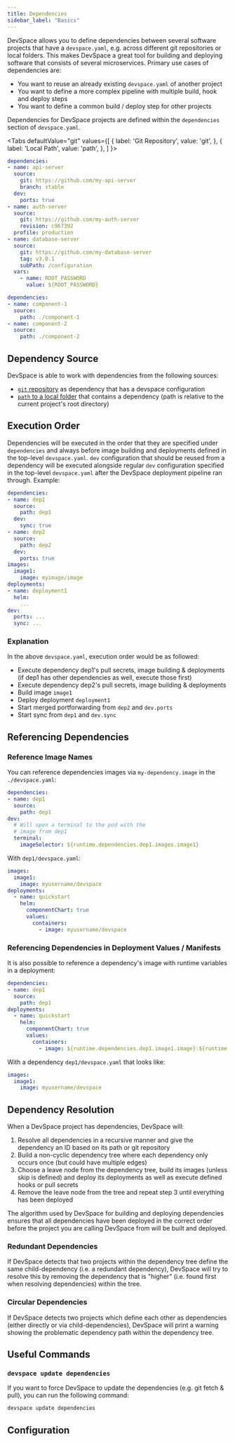 ```yaml
---
title: Dependencies
sidebar_label: "Basics"
---
```



DevSpace allows you to define dependencies between several software projects that have a `devspace.yaml`, e.g. across different git repositories or local folders. This makes DevSpace a great tool for building and deploying software that consists of several microservices. Primary use cases of dependencies are:

- You want to reuse an already existing `devspace.yaml` of another project
- You want to define a more complex pipeline with multiple build, hook and deploy steps
- You want to define a common build / deploy step for other projects

Dependencies for DevSpace projects are defined within the `dependencies` section of `devspace.yaml`.

<Tabs
  defaultValue="git"
  values={[
    { label: 'Git Repository', value: 'git', },
    { label: 'Local Path', value: 'path', },
  ]
}>
<TabItem value="git">

```yaml
dependencies:
- name: api-server
  source:
    git: https://github.com/my-api-server
    branch: stable
  dev:
    ports: true
- name: auth-server
  source:
    git: https://github.com/my-auth-server
    revision: c967392
  profile: production
- name: database-server
  source:
    git: https://github.com/my-database-server
    tag: v3.0.1
    subPath: /configuration
  vars:
    - name: ROOT_PASSWORD
      value: ${ROOT_PASSWORD}
```

</TabItem>
<TabItem value="path">

```yaml
dependencies:
- name: component-1
  source:
    path: ./component-1
- name: component-2
  source:
    path: ./component-2
```

</TabItem>
</Tabs>

## Dependency Source
DevSpace is able to work with dependencies from the following sources:
- [`git` repository](../../configuration/dependencies/git-repository.mdx) as dependency that has a devspace configuration
- [`path` to a local folder](../../configuration/dependencies/local-folder.mdx) that contains a dependency (path is relative to the current project's root directory)


## Execution Order

Dependencies will be executed in the order that they are specified under `dependencies` and always before image building and deployments defined in the top-level `devspace.yaml`. `dev` configuration that should be reused from a dependency will be executed alongside regular `dev` configuration specified in the top-level `devspace.yaml` after the DevSpace deployment pipeline ran through. Example:
```yaml
dependencies:
- name: dep1
  source:
    path: dep1
  dev:
    sync: true
- name: dep2
  source:
    path: dep2
  dev:
    ports: true
images:
  image1:
    image: myimage/image
deployments:
- name: deployment1
  helm:
    ...
dev:
  ports: ...
  sync: ...
```

### Explanation
In the above `devspace.yaml`, execution order would be as followed:
* Execute dependency dep1's pull secrets, image building & deployments (if dep1 has other dependencies as well, execute those first)
* Execute dependency dep2's pull secrets, image building & deployments
* Build image `image1`
* Deploy deployment `deployment1`
* Start merged portforwarding from `dep2` and `dev.ports`
* Start sync from `dep1` and `dev.sync`

## Referencing Dependencies

### Reference Image Names
You can reference dependencies images via `my-dependency.image` in the `./devspace.yaml`:
```yaml
dependencies:
- name: dep1
  source:
    path: dep1
dev:
  # Will open a terminal to the pod with the
  # image from dep1
  terminal:
    imageSelector: ${runtime.dependencies.dep1.images.image1}
```

With `dep1/devspace.yaml`:
```yaml
images:
  image1:
    image: myusername/devspace
deployments:
  - name: quickstart
    helm:
      componentChart: true
      values:
        containers:
          - image: myusername/devspace
```

### Referencing Dependencies in Deployment Values / Manifests

It is also possible to reference a dependency's image with runtime variables in a deployment:
```yaml
dependencies:
- name: dep1
  source:
    path: dep1
deployments:
  - name: quickstart
    helm:
      componentChart: true
      values:
        containers:
          - image: ${runtime.dependencies.dep1.image1.image}:${runtime.dependencies.dep1.image1.tag} # -> replaced with 'myusername/devspace:xxxx'
```

With a dependency `dep1/devspace.yaml` that looks like:
```yaml
images:
  image1:
    image: myusername/devspace
```

## Dependency Resolution
When a DevSpace project has dependencies, DevSpace will:

1. Resolve all dependencies in a recursive manner and give the dependency an ID based on its path or git repository
2. Build a non-cyclic dependency tree where each dependency only occurs once (but could have multiple edges)
3. Choose a leave node from the dependency tree, build its images (unless skip is defined) and deploy its deployments as well as execute defined hooks or pull secrets
4. Remove the leave node from the tree and repeat step 3 until everything has been deployed

The algorithm used by DevSpace for building and deploying dependencies ensures that all dependencies have been deployed in the correct order before the project you are calling DevSpace from will be built and deployed.

### Redundant Dependencies
If DevSpace detects that two projects within the dependency tree define the same child-dependency (i.e. a redundant dependency), DevSpace will try to resolve this by removing the dependency that is "higher" (i.e. found first when resolving dependencies) within the tree.

### Circular Dependencies
If DevSpace detects two projects which define each other as dependencies (either directly or via child-dependencies), DevSpace will print a warning showing the problematic dependency path within the dependency tree.

## Useful Commands

### `devspace update dependencies`
If you want to force DevSpace to update the dependencies (e.g. git fetch & pull), you can run the following command:
```bash
devspace update dependencies
```


## Configuration

<PartialDependenciesConfig/>
